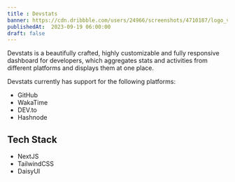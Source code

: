 ```yaml
---
title : Devstats 
banner: https://cdn.dribbble.com/users/24966/screenshots/4710187/logo_v1.jpg?resize=800x600&vertical=center
publishedAt:  2023-09-19 06:00:00
draft: false
---
```

Devstats is a beautifully crafted, highly customizable and fully responsive dashboard for developers, which aggregates stats and activities from different platforms and displays them at one place.

Devstats currently has support for the following platforms:
- GitHub
- WakaTime
- DEV.to
- Hashnode

## Tech Stack
- NextJS
- TailwindCSS
- DaisyUI